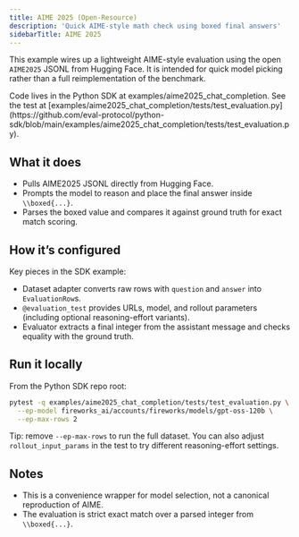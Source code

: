 ```yaml
---
title: AIME 2025 (Open-Resource)
description: 'Quick AIME-style math check using boxed final answers'
sidebarTitle: AIME 2025
---
```


This example wires up a lightweight AIME-style evaluation using the open `AIME2025` JSONL from Hugging Face. It is intended for quick model picking rather than a full reimplementation of the benchmark.

<Note>
Code lives in the Python SDK at examples/aime2025_chat_completion. See the test at [examples/aime2025_chat_completion/tests/test_evaluation.py](https://github.com/eval-protocol/python-sdk/blob/main/examples/aime2025_chat_completion/tests/test_evaluation.py).
</Note>

## What it does

- Pulls AIME2025 JSONL directly from Hugging Face.
- Prompts the model to reason and place the final answer inside `\\boxed{...}`.
- Parses the boxed value and compares it against ground truth for exact match scoring.

## How it’s configured

Key pieces in the SDK example:
- Dataset adapter converts raw rows with `question` and `answer` into `EvaluationRow`s.
- `@evaluation_test` provides URLs, model, and rollout parameters (including optional reasoning-effort variants).
- Evaluator extracts a final integer from the assistant message and checks equality with the ground truth.

## Run it locally

From the Python SDK repo root:

```bash
pytest -q examples/aime2025_chat_completion/tests/test_evaluation.py \
  --ep-model fireworks_ai/accounts/fireworks/models/gpt-oss-120b \
  --ep-max-rows 2
```

Tip: remove `--ep-max-rows` to run the full dataset. You can also adjust `rollout_input_params` in the test to try different reasoning-effort settings.

## Notes

- This is a convenience wrapper for model selection, not a canonical reproduction of AIME.
- The evaluation is strict exact match over a parsed integer from `\\boxed{...}`.
